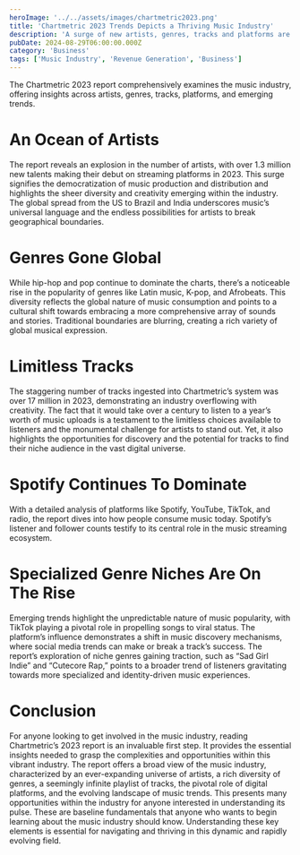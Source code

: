 ```yaml
---
heroImage: '../../assets/images/chartmetric2023.png'
title: 'Chartmetric 2023 Trends Depicts a Thriving Music Industry'
description: 'A surge of new artists, genres, tracks and platforms are evolving music trends.'
pubDate: 2024-08-29T06:00:00.000Z
category: 'Business'
tags: ['Music Industry', 'Revenue Generation', 'Business']
---
```


The Chartmetric 2023 report comprehensively examines the music industry, offering insights across artists, genres, tracks, platforms, and emerging trends.

# An Ocean of Artists

The report reveals an explosion in the number of artists, with over 1.3 million new talents making their debut on streaming platforms in 2023. This surge signifies the democratization of music production and distribution and highlights the sheer diversity and creativity emerging within the industry. The global spread from the US to Brazil and India underscores music’s universal language and the endless possibilities for artists to break geographical boundaries.

# Genres Gone Global

While hip-hop and pop continue to dominate the charts, there’s a noticeable rise in the popularity of genres like Latin music, K-pop, and Afrobeats. This diversity reflects the global nature of music consumption and points to a cultural shift towards embracing a more comprehensive array of sounds and stories. Traditional boundaries are blurring, creating a rich variety of global musical expression.

# Limitless Tracks

The staggering number of tracks ingested into Chartmetric’s system was over 17 million in 2023, demonstrating an industry overflowing with creativity. The fact that it would take over a century to listen to a year’s worth of music uploads is a testament to the limitless choices available to listeners and the monumental challenge for artists to stand out. Yet, it also highlights the opportunities for discovery and the potential for tracks to find their niche audience in the vast digital universe.

# Spotify Continues To Dominate

With a detailed analysis of platforms like Spotify, YouTube, TikTok, and radio, the report dives into how people consume music today. Spotify’s listener and follower counts testify to its central role in the music streaming ecosystem.

# Specialized Genre Niches Are On The Rise

Emerging trends highlight the unpredictable nature of music popularity, with TikTok playing a pivotal role in propelling songs to viral status. The platform’s influence demonstrates a shift in music discovery mechanisms, where social media trends can make or break a track’s success. The report’s exploration of niche genres gaining traction, such as “Sad Girl Indie” and “Cutecore Rap,” points to a broader trend of listeners gravitating towards more specialized and identity-driven music experiences.

# Conclusion

For anyone looking to get involved in the music industry, reading Chartmetric’s 2023 report is an invaluable first step. It provides the essential insights needed to grasp the complexities and opportunities within this vibrant industry. The report offers a broad view of the music industry, characterized by an ever-expanding universe of artists, a rich diversity of genres, a seemingly infinite playlist of tracks, the pivotal role of digital platforms, and the evolving landscape of music trends. This presents many opportunities within the industry for anyone interested in understanding its pulse. These are baseline fundamentals that anyone who wants to begin learning about the music industry should know. Understanding these key elements is essential for navigating and thriving in this dynamic and rapidly evolving field.
